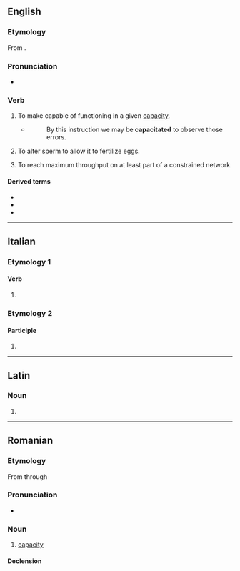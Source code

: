 ==English==

===Etymology===
{{root|en|ine-pro|*keh₂p-}}
From {{suffix|en|capacity|ate}}.

===Pronunciation===
* {{IPA|en|/kəˈpæsɪteɪt/}}

===Verb===
{{en-verb}}

# {{lb|en|transitive}} To make capable of functioning in a given [[capacity]].
#* {{RQ:Dryden Painting}}
#*: By this instruction we may be '''capacitated''' to observe those errors.
# {{lb|en|transitive|zoology}} To alter sperm to allow it to fertilize eggs.
# {{lb|en|transitive|mathematics}} To reach maximum throughput on at least part of a constrained network.

====Derived terms====
* {{l|en|capacitated}}
* {{l|en|capacitation}}
* {{l|en|incapacitate}}

----

==Italian==

===Etymology 1===

====Verb====
{{head|it|verb form}}

# {{inflection of|it|capacitare||2|p|pres|indc|;|2|p|impr}}

===Etymology 2===

====Participle====
{{head|it|past participle form|g=f-p}}

# {{feminine plural of|it|capacitato}}

----

==Latin==

===Noun===
{{la-noun-form|capācitāte}}

# {{inflection of|la|capācitās||abl|s}}

----

==Romanian==

===Etymology===
From {{etyl|la|ro}} {{m|la|capacitas}} through {{etyl|fr|ro}} {{m|fr|capacité}}

===Pronunciation===
* {{IPA|ro|[kapatʃiˈtate]}}

===Noun===
{{ro-noun|f|capacități}}

# [[capacity]]

====Declension====
{{ro-noun-f-tate|capaci}}